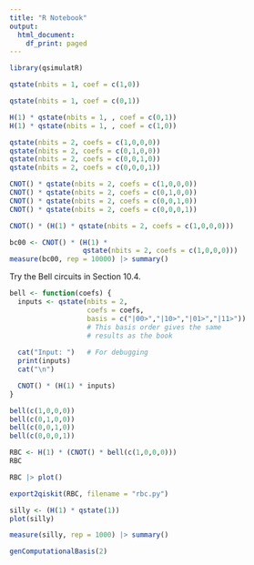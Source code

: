 ```yaml
---
title: "R Notebook"
output:
  html_document:
    df_print: paged
---
```


```r
library(qsimulatR)
```


```r
qstate(nbits = 1, coef = c(1,0))
```

```r
qstate(nbits = 1, coef = c(0,1))
```


```r
H(1) * qstate(nbits = 1, , coef = c(0,1))
H(1) * qstate(nbits = 1, , coef = c(1,0))
```

```r
qstate(nbits = 2, coefs = c(1,0,0,0))
qstate(nbits = 2, coefs = c(0,1,0,0))
qstate(nbits = 2, coefs = c(0,0,1,0))
qstate(nbits = 2, coefs = c(0,0,0,1))
```



```r
CNOT() * qstate(nbits = 2, coefs = c(1,0,0,0))
CNOT() * qstate(nbits = 2, coefs = c(0,1,0,0))
CNOT() * qstate(nbits = 2, coefs = c(0,0,1,0))
CNOT() * qstate(nbits = 2, coefs = c(0,0,0,1))
```


```r
CNOT() * (H(1) * qstate(nbits = 2, coefs = c(1,0,0,0)))
```


```r
bc00 <- CNOT() * (H(1) * 
                  qstate(nbits = 2, coefs = c(1,0,0,0)))
measure(bc00, rep = 10000) |> summary()
```




Try the Bell circuits in Section 10.4.

```r
bell <- function(coefs) {
  inputs <- qstate(nbits = 2,
                   coefs = coefs,
                   basis = c("|00>","|10>","|01>","|11>"))
                   # This basis order gives the same
                   # results as the book
  
  cat("Input: ")   # For debugging
  print(inputs)
  cat("\n")

  CNOT() * (H(1) * inputs)
}
```




```r
bell(c(1,0,0,0))
bell(c(0,1,0,0))
bell(c(0,0,1,0))
bell(c(0,0,0,1))
```



```r
RBC <- H(1) * (CNOT() * bell(c(1,0,0,0)))
RBC
```

```r
RBC |> plot()
```



```r
export2qiskit(RBC, filename = "rbc.py")
```






```r
silly <- (H(1) * qstate(1))
plot(silly)
```


```r
measure(silly, rep = 1000) |> summary()
```


```r
genComputationalBasis(2)
```




